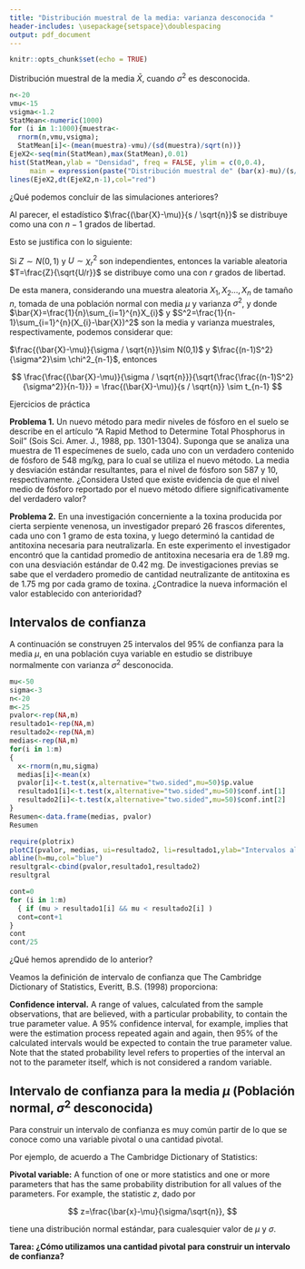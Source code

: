 ```yaml
---
title: "Distribución muestral de la media: varianza desconocida "
header-includes: \usepackage{setspace}\doublespacing
output: pdf_document
---
```


```r
knitr::opts_chunk$set(echo = TRUE)
```

Distribución muestral de la media $\bar{X}$, cuando $\sigma^2$ es desconocida.

```r
n<-20
vmu<-15
vsigma<-1.2
StatMean<-numeric(1000)
for (i in 1:1000){muestra<-
  rnorm(n,vmu,vsigma); 
  StatMean[i]<-(mean(muestra)-vmu)/(sd(muestra)/sqrt(n))}
EjeX2<-seq(min(StatMean),max(StatMean),0.01)
hist(StatMean,ylab = "Densidad", freq = FALSE, ylim = c(0,0.4),
     main = expression(paste("Distribución muestral de" (bar(x)-mu)/(s/sqrt(n)))))
lines(EjeX2,dt(EjeX2,n-1),col="red")
```

¿Qué podemos concluir de las simulaciones anteriores?

Al parecer, el estadístico $\frac{(\bar{X}-\mu)}{s / \sqrt{n}}$ se distribuye como una \textit{t-Student} con $n-1$ grados de libertad.

Esto se justifica con lo siguiente:

Si $Z \sim N(0,1)$ y $U\sim\chi^2_{r}$ son independientes, entonces la variable aleatoria $T=\frac{Z}{\sqrt{U/r}}$ se distribuye como una \textit{t-Student} con $r$ grados de libertad.

De esta manera, considerando una muestra aleatoria $X_{1},X_{2}\ldots,X_{n}$ de tamaño $n$, tomada de una población normal con media $\mu$ y varianza $\sigma^2$, y donde $\bar{X}=\frac{1}{n}\sum_{i=1}^{n}X_{i}$ y $S^2=\frac{1}{n-1}\sum_{i=1}^{n}(X_{i}-\bar{X})^2$ son la media y varianza muestrales, respectivamente, podemos considerar que:

$\frac{(\bar{X}-\mu)}{\sigma / \sqrt{n}}\sim N(0,1)$ y $\frac{(n-1)S^2}{\sigma^2}\sim \chi^2_{n-1}$, entonces

$$
\frac{\frac{(\bar{X}-\mu)}{\sigma / \sqrt{n}}}{\sqrt{\frac{\frac{(n-1)S^2}{\sigma^2}}{n-1}}} = \frac{(\bar{X}-\mu)}{s / \sqrt{n}} \sim t_{n-1}
$$

Ejercicios de práctica

**Problema 1.** Un nuevo método para medir niveles de fósforo en el suelo se describe en el artículo "A Rapid Method to Determine Total Phosphorus in Soil" (Sois Sci. Amer. J., 1988, pp. 1301-1304). Suponga que se analiza una muestra de 11 especímenes de suelo, cada uno con un verdadero contenido de fósforo de 548 mg/kg, para lo cual se utiliza el nuevo método. La media y desviación estándar resultantes, para el nivel de fósforo son 587 y 10, respectivamente. ¿Considera Usted que existe evidencia de que el nivel medio de fósforo reportado por el nuevo método difiere significativamente del verdadero valor?

**Problema 2.** En una investigación concerniente a la toxina producida por cierta serpiente venenosa, un investigador preparó 26 frascos diferentes, cada uno con 1 gramo de esta toxina, y luego determinó la cantidad de antitoxina necesaria para neutralizarla. En este experimento el investigador encontró que la cantidad promedio de antitoxina necesaria era de 1.89 mg. con una desviación estándar de 0.42 mg. De investigaciones previas se sabe que el verdadero promedio de cantidad neutralizante de antitoxina es de 1.75 mg por cada gramo de toxina. ¿Contradice la nueva información el valor establecido con anterioridad?

## Intervalos de confianza

A continuación se construyen $25$ intervalos del $95\%$ de confianza para la media $\mu,$ en una población cuya variable en estudio se distribuye normalmente con varianza $\sigma^2$ desconocida.

```r
mu<-50
sigma<-3
n<-20 
m<-25 
pvalor<-rep(NA,m)
resultado1<-rep(NA,m)
resultado2<-rep(NA,m)
medias<-rep(NA,m)
for(i in 1:m)
{
  x<-rnorm(n,mu,sigma)
  medias[i]<-mean(x)
  pvalor[i]<-t.test(x,alternative="two.sided",mu=50)$p.value
  resultado1[i]<-t.test(x,alternative="two.sided",mu=50)$conf.int[1]
  resultado2[i]<-t.test(x,alternative="two.sided",mu=50)$conf.int[2]
}
Resumen<-data.frame(medias, pvalor)
Resumen

```

```r
require(plotrix)
plotCI(pvalor, medias, ui=resultado2, li=resultado1,ylab="Intervalos al 95% de Confianza")
abline(h=mu,col="blue")
resultgral<-cbind(pvalor,resultado1,resultado2)
resultgral

cont=0
for (i in 1:m) 
  { if (mu > resultado1[i] && mu < resultado2[i] )
  cont=cont+1
}
cont
cont/25
```

¿Qué hemos aprendido de lo anterior?

Veamos la definición de intervalo de confianza que The Cambridge Dictionary of Statistics, Everitt, B.S. (1998) proporciona:

**Confidence interval.** A range of values, calculated from the sample observations, that are believed, with a particular probability, to contain the true parameter value. A $95\%$ confidence interval, for example, implies that were the estimation process repeated again and again, then $95\%$ of the calculated intervals would be expected to contain the true parameter value. Note that the stated probability level refers to properties of the interval an not to the parameter itself, which is not considered a random variable.

## Intervalo de confianza para la media $\mu$ (Población normal, $\sigma^2$ desconocida)

Para construir un intervalo de confianza es muy común partir de lo que se conoce como una variable pivotal o una cantidad pivotal.

Por ejemplo, de acuerdo a The Cambridge Dictionary of Statistics:

**Pivotal variable:** A function of one or more statistics and one or more parameters that has the same probability distribution for all values of the parameters. For example, the statistic $z$, dado por

$$
z=\frac{\bar{x}-\mu}{\sigma/\sqrt{n}},
$$

tiene una distribución normal estándar, para cualesquier valor de $\mu$ y $\sigma$.

**Tarea: ¿Cómo utilizamos una cantidad pivotal para construir un intervalo de confianza?**
